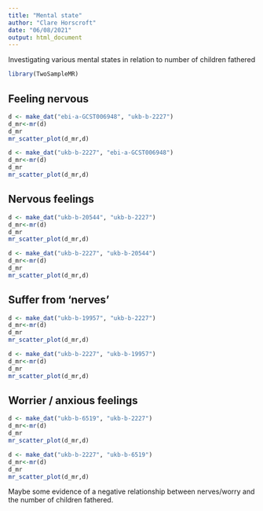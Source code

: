 ```yaml
---
title: "Mental state"
author: "Clare Horscroft"
date: "06/08/2021"
output: html_document
---
```


Investigating various mental states in relation to number of children fathered

```r
library(TwoSampleMR)
```

## Feeling nervous

```r
d <- make_dat("ebi-a-GCST006948", "ukb-b-2227")
d_mr<-mr(d)
d_mr
mr_scatter_plot(d_mr,d)
```

```r
d <- make_dat("ukb-b-2227", "ebi-a-GCST006948")
d_mr<-mr(d)
d_mr
mr_scatter_plot(d_mr,d)
```

## Nervous feelings

```r
d <- make_dat("ukb-b-20544", "ukb-b-2227")
d_mr<-mr(d)
d_mr
mr_scatter_plot(d_mr,d)
```

```r
d <- make_dat("ukb-b-2227", "ukb-b-20544")
d_mr<-mr(d)
d_mr
mr_scatter_plot(d_mr,d)
```

## Suffer from 'nerves'

```r
d <- make_dat("ukb-b-19957", "ukb-b-2227")
d_mr<-mr(d)
d_mr
mr_scatter_plot(d_mr,d)
```

```r
d <- make_dat("ukb-b-2227", "ukb-b-19957")
d_mr<-mr(d)
d_mr
mr_scatter_plot(d_mr,d)
```

## Worrier / anxious feelings 

```r
d <- make_dat("ukb-b-6519", "ukb-b-2227")
d_mr<-mr(d)
d_mr
mr_scatter_plot(d_mr,d)
```

```r
d <- make_dat("ukb-b-2227", "ukb-b-6519")
d_mr<-mr(d)
d_mr
mr_scatter_plot(d_mr,d)
```

Maybe some evidence of a negative relationship between nerves/worry and the number of children fathered.